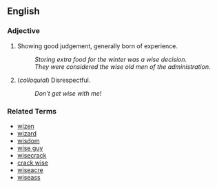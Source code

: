 ==English==

===Adjective===

# Showing good judgement, generally born of experience.
#: ''Storing extra food for the winter was a wise decision.''
#: ''They were considered the wise old men of the administration.''
# (''colloquial'') Disrespectful.
#: ''Don't get wise with me!''

===Related Terms===
*[[wizen]]
*[[wizard]]
*[[wisdom]]
*[[wise guy]]
*[[wisecrack]]
*[[crack wise]]
*[[wiseacre]]
*[[wiseass]]